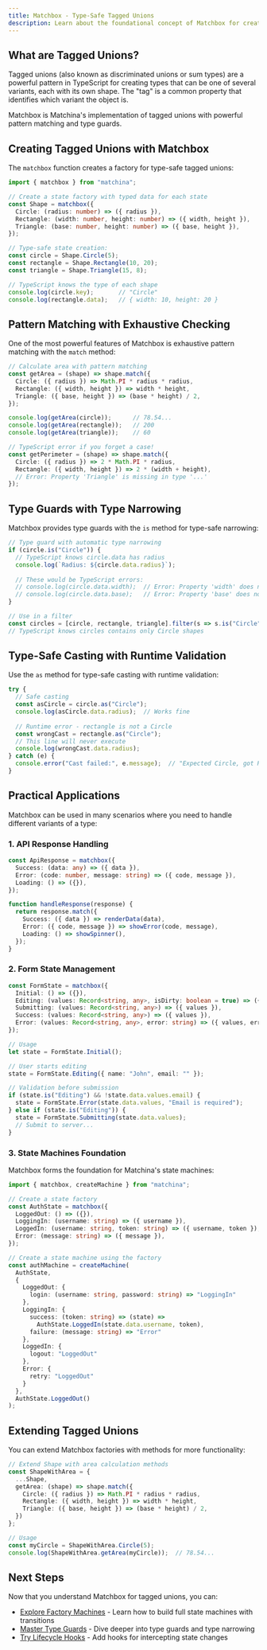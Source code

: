 ```yaml
---
title: Matchbox - Type-Safe Tagged Unions
description: Learn about the foundational concept of Matchbox for creating type-safe tagged unions in TypeScript
---
```



## What are Tagged Unions?

Tagged unions (also known as discriminated unions or sum types) are a powerful pattern in TypeScript for creating types that can be one of several variants, each with its own shape. The "tag" is a common property that identifies which variant the object is.

Matchbox is Matchina's implementation of tagged unions with powerful pattern matching and type guards.

## Creating Tagged Unions with Matchbox

The `matchbox` function creates a factory for type-safe tagged unions:

```ts
import { matchbox } from "matchina";

// Create a state factory with typed data for each state
const Shape = matchbox({
  Circle: (radius: number) => ({ radius }),
  Rectangle: (width: number, height: number) => ({ width, height }),
  Triangle: (base: number, height: number) => ({ base, height }),
});

// Type-safe state creation:
const circle = Shape.Circle(5);
const rectangle = Shape.Rectangle(10, 20);
const triangle = Shape.Triangle(15, 8);

// TypeScript knows the type of each shape
console.log(circle.key);       // "Circle"
console.log(rectangle.data);   // { width: 10, height: 20 }
```

## Pattern Matching with Exhaustive Checking

One of the most powerful features of Matchbox is exhaustive pattern matching with the `match` method:

```ts
// Calculate area with pattern matching
const getArea = (shape) => shape.match({
  Circle: ({ radius }) => Math.PI * radius * radius,
  Rectangle: ({ width, height }) => width * height,
  Triangle: ({ base, height }) => (base * height) / 2,
});

console.log(getArea(circle));      // 78.54...
console.log(getArea(rectangle));   // 200
console.log(getArea(triangle));    // 60

// TypeScript error if you forget a case!
const getPerimeter = (shape) => shape.match({
  Circle: ({ radius }) => 2 * Math.PI * radius,
  Rectangle: ({ width, height }) => 2 * (width + height),
  // Error: Property 'Triangle' is missing in type '...'
});
```

## Type Guards with Type Narrowing

Matchbox provides type guards with the `is` method for type-safe narrowing:

```ts
// Type guard with automatic type narrowing
if (circle.is("Circle")) {
  // TypeScript knows circle.data has radius
  console.log(`Radius: ${circle.data.radius}`);
  
  // These would be TypeScript errors:
  // console.log(circle.data.width);  // Error: Property 'width' does not exist...
  // console.log(circle.data.base);   // Error: Property 'base' does not exist...
}

// Use in a filter
const circles = [circle, rectangle, triangle].filter(s => s.is("Circle"));
// TypeScript knows circles contains only Circle shapes
```

## Type-Safe Casting with Runtime Validation

Use the `as` method for type-safe casting with runtime validation:

```ts
try {
  // Safe casting
  const asCircle = circle.as("Circle");
  console.log(asCircle.data.radius);  // Works fine
  
  // Runtime error - rectangle is not a Circle
  const wrongCast = rectangle.as("Circle");
  // This line will never execute
  console.log(wrongCast.data.radius);
} catch (e) {
  console.error("Cast failed:", e.message);  // "Expected Circle, got Rectangle"
}
```

## Practical Applications

Matchbox can be used in many scenarios where you need to handle different variants of a type:

### 1. API Response Handling

```ts
const ApiResponse = matchbox({
  Success: (data: any) => ({ data }),
  Error: (code: number, message: string) => ({ code, message }),
  Loading: () => ({}),
});

function handleResponse(response) {
  return response.match({
    Success: ({ data }) => renderData(data),
    Error: ({ code, message }) => showError(code, message),
    Loading: () => showSpinner(),
  });
}
```

### 2. Form State Management

```ts
const FormState = matchbox({
  Initial: () => ({}),
  Editing: (values: Record<string, any>, isDirty: boolean = true) => ({ values, isDirty }),
  Submitting: (values: Record<string, any>) => ({ values }),
  Success: (values: Record<string, any>) => ({ values }),
  Error: (values: Record<string, any>, error: string) => ({ values, error }),
});

// Usage
let state = FormState.Initial();

// User starts editing
state = FormState.Editing({ name: "John", email: "" });

// Validation before submission
if (state.is("Editing") && !state.data.values.email) {
  state = FormState.Error(state.data.values, "Email is required");
} else if (state.is("Editing")) {
  state = FormState.Submitting(state.data.values);
  // Submit to server...
}
```

### 3. State Machines Foundation

Matchbox forms the foundation for Matchina's state machines:

```ts
import { matchbox, createMachine } from "matchina";

// Create a state factory
const AuthState = matchbox({
  LoggedOut: () => ({}),
  LoggingIn: (username: string) => ({ username }),
  LoggedIn: (username: string, token: string) => ({ username, token }),
  Error: (message: string) => ({ message }),
});

// Create a state machine using the factory
const authMachine = createMachine(
  AuthState,
  {
    LoggedOut: {
      login: (username: string, password: string) => "LoggingIn"
    },
    LoggingIn: {
      success: (token: string) => (state) => 
        AuthState.LoggedIn(state.data.username, token),
      failure: (message: string) => "Error"
    },
    LoggedIn: {
      logout: "LoggedOut"
    },
    Error: {
      retry: "LoggedOut"
    }
  },
  AuthState.LoggedOut()
);
```

## Extending Tagged Unions

You can extend Matchbox factories with methods for more functionality:

```ts
// Extend Shape with area calculation methods
const ShapeWithArea = {
  ...Shape,
  getArea: (shape) => shape.match({
    Circle: ({ radius }) => Math.PI * radius * radius,
    Rectangle: ({ width, height }) => width * height,
    Triangle: ({ base, height }) => (base * height) / 2,
  })
};

// Usage
const myCircle = ShapeWithArea.Circle(5);
console.log(ShapeWithArea.getArea(myCircle));  // 78.54...
```

## Next Steps

Now that you understand Matchbox for tagged unions, you can:

- [Explore Factory Machines](./machines/) - Learn how to build full state machines with transitions
- [Master Type Guards](./typeguards/) - Dive deeper into type guards and type narrowing
- [Try Lifecycle Hooks](./lifecycle/) - Add hooks for intercepting state changes
